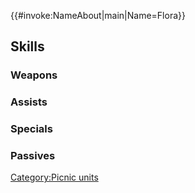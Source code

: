 {{#invoke:NameAbout|main|Name=Flora}}{{HeroPage Tabs}}
{{Hero Infobox
| Name = Flora
| Title = Signature Dish
| GrowthModifier = Gen 3
| WeaponType = Red Dagger
| Origin = Fire Emblem Fates
| Gender = Female
| MoveType = Armored
|actorJP=加隈亜衣
| actorEN = Julie Ann Taylor
|artist=羽公
| additionDate = 2019-04-19
| releaseDate = 2019-04-19
| TagID=行楽フローラ
|InternalID = 369
|cv1=11
|cv2=700100
| description =Hails from the Ice Tribe. Older twin of Felicia. Perfectly suited to prepare and plan any picnic. Appears in Fire Emblem Fates.
| Properties = special,specRate_202302
}}
{{Stats Page
|Lv1HP=19|Lv1ATK=12|Lv1SPD=5|Lv1DEF=7|Lv1RES=10
|GRHP=55|GRATK=60|GRSPD=40|GRDEF=50|GRRES=65
}}
==Skills==
===Weapons===
{{Weapons Table
|weapon1=Iron Dagger
|weapon1Default=1
|weapon1Unlock=1
|weapon2=Steel Dagger
|weapon2Default=3
|weapon2Unlock=2
|weapon3=Silver Dagger
|weapon3Default=4
|weapon3Unlock=3
|weapon4=Sæhrímnir
|weapon4Default=5
|weapon4Unlock=5
}}
===Assists===
{{Assists Table
}}
===Specials===
{{Specials Table
|special1=Chilling Wind
|special1Default=4
|special1Unlock=3
|special2=Iceberg
|special2Unlock=4
}}
===Passives===
{{Passives Table
|passiveA1=AR-D Atk/Res 1
|passiveA2=AR-D Atk/Res 2
|passiveA3=AR-D Atk/Res 3
|passiveA1Unlock=3
|passiveA2Unlock=4
|passiveA3Unlock=5
|passiveB1=Bold Fighter 1
|passiveB2=Bold Fighter 2
|passiveB3=Bold Fighter 3
|passiveB1Unlock=3
|passiveB2Unlock=4
|passiveB3Unlock=5
|passiveC1=Armor March 1
|passiveC2=Armor March 2
|passiveC3=Armor March 3
|passiveC1Unlock=1
|passiveC2Unlock=2
|passiveC3Unlock=4
}}
{{Heroes Navbox}}
[[Category:Picnic units]]